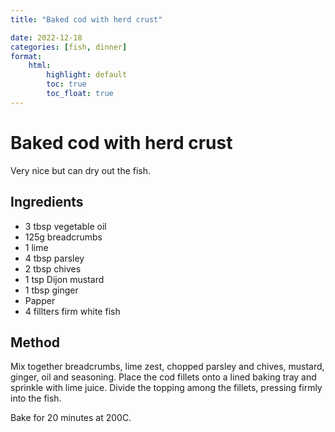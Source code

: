 ```yaml
---
title: "Baked cod with herd crust"

date: 2022-12-18
categories: [fish, dinner]
format:
    html:
        highlight: default
        toc: true
        toc_float: true
---
```


# Baked cod with herd crust

Very nice but can dry out the fish.

## Ingredients

* 3 tbsp vegetable oil
* 125g breadcrumbs
* 1 lime
* 4 tbsp parsley
* 2 tbsp chives
* 1 tsp Dijon mustard
* 1 tbsp ginger
* Papper
* 4 fillters firm white fish


## Method

Mix together breadcrumbs, lime zest, chopped parsley and chives, mustard, ginger, oil and seasoning. Place the cod fillets onto a lined baking tray and sprinkle with lime juice. Divide the topping among the fillets, pressing firmly into the fish. 

Bake for 20 minutes at 200C.